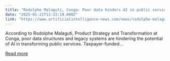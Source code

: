 ```yaml
---
title: "Rodolphe Malaguti, Conga: Poor data hinders AI in public services"
date: "2025-01-21T11:15:19.000Z"
link: "https://www.artificialintelligence-news.com/news/rodolphe-malaguti-conga-poor-data-ai-potential-in-public-services/?utm_source=rss&utm_medium=rss&utm_campaign=rodolphe-malaguti-conga-poor-data-ai-potential-in-public-services"
---
```


According to Rodolphe Malaguti, Product Strategy and Transformation at Conga, poor data structures and legacy systems are hindering the potential of AI in transforming public services. Taxpayer-funded...

[Read more](https://www.artificialintelligence-news.com/news/rodolphe-malaguti-conga-poor-data-ai-potential-in-public-services/?utm_source=rss&utm_medium=rss&utm_campaign=rodolphe-malaguti-conga-poor-data-ai-potential-in-public-services)
